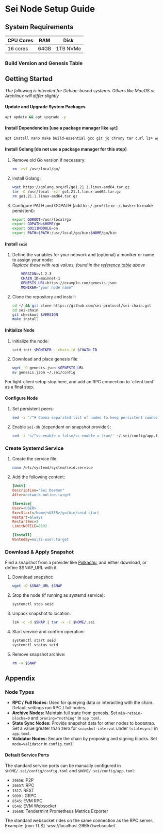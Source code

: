 
# Sei Node Setup Guide

## System Requirements

| CPU Cores | RAM  | Disk     |
| --------- | ---- | -------- |
| 16 cores  | 64GB | 1TB NVMe |

### Build Version and Genesis Table

<VersionTable />

## Getting Started

*The following is intended for Debian-based systems. Others like MacOS or Archlinux will differ slightly*

#### Update and Upgrade System Packages

```bash
apt update && apt upgrade -y
```

#### Install Dependencies [use a package manager like `apt`]

```bash
apt install nano make build-essential gcc git jq chrony tar curl lz4 wget -y
```

#### Install Golang [do not use a package manager for this step]

1. Remove old Go version if necessary:

    ```bash
    rm -rvf /usr/local/go/
    ```

2. Install Golang:

    ```bash
    wget https://golang.org/dl/go1.21.1.linux-amd64.tar.gz
    tar -C /usr/local -xzf go1.21.1.linux-amd64.tar.gz
    rm go1.21.1.linux-amd64.tar.gz
    ```

3. Configure PATH and GOPATH (add to `~/.profile` or `~/.bashrc` to make persistent):

    ```bash
    export GOROOT=/usr/local/go
    export GOPATH=$HOME/go
    export GO111MODULE=on
    export PATH=$PATH:/usr/local/go/bin:$HOME/go/bin
    ```

#### Install `seid`

1. Define the variables for your network and (optional) a moniker or name to assign your node:  
*Replace these with real values, found in the [reference table](/node-operators#build-version-and-genesis-table) above*

    ```bash
        VERSION=v1.2.3
        CHAIN_ID=mainnet-1
        GENESIS_URL=https://example.com/genesis.json
        MONIKER="your node name"
    ```

1. Clone the repository and install:

    ```bash
    cd ~/ && git clone https://github.com/sei-protocol/sei-chain.git
    cd sei-chain
    git checkout $VERSION
    make install
    ```

#### Initialize Node

1. Initialize the node:

    ```bash
    seid init $MONIKER --chain-id $CHAIN_ID
    ```

2. Download and place genesis file:

    ```bash
    wget -O genesis.json $GENESIS_URL
    mv genesis.json ~/.sei/config
    ```

<div class="callout custom-green">
    For light-client setup stop here, and add an RPC connection to `client.toml` as a final step.
</div>

#### Configure Node

1. Set persistent peers:

    ```bash
    sed -i '/^# Comma separated list of nodes to keep persistent connections to$/,/^$/ s/^persistent-peers = ""$/persistent-peers = "de8b1df70c7a8817ed121908e7c6e6059f4238f9@3.142.50.176:26656,7a962f3a928ca4e0e58355e6e798aba1ea253272@34.242.85.117:26656"/' ~/.sei/config/config.toml
    ```

2. Enable `sei-db` (dependent on snapshot provider):

    ```bash
    sed -i 's/^sc-enable = false/sc-enable = true/' ~/.sei/config/app.toml
    ```

### Create Systemd Service

1. Create the service file:

    ```bash
    nano /etc/systemd/system/seid.service
    ```

2. Add the following content:

    ```ini
    [Unit]
    Description="Sei Daemon"
    After=network-online.target

    [Service]
    User=<USER>
    ExecStart=/home/<USER>/go/bin/seid start
    Restart=always
    RestartSec=3
    LimitNOFILE=8192

    [Install]
    WantedBy=multi-user.target
    ```

### Download & Apply Snapshot

Find a snapshot from a provider like [Polkachu](https://polkachu.com/tendermint_snapshots/sei), and either download, or define $SNAP_URL with it.

1. Download snapshot:

    ```bash
    wget -O $SNAP_URL $SNAP
    ```

2. Stop the node (if running as systemd service):

    ```bash
    systemctl stop seid
    ```

3. Unpack snapshot to location:

    ```bash
    lz4 -c -d $SNAP | tar -x -C $HOME/.sei
    ```

4. Start service and confirm operation:

    ```bash
    systemctl start seid
    systemctl status seid
    ```

5. Remove snapshot archive:

    ```bash
    rm -v $SNAP
    ```

## Appendix

### Node Types

- **RPC / Full Nodes:** Used for querying data or interacting with the chain. Default settings run RPC / full nodes.
- **Archive Nodes:** Maintain full state from genesis. Set `min-retain-blocks=0` and `pruning="nothing"` in `app.toml`.
- **State Sync Nodes:** Provide snapshot data for other nodes to bootstrap. Set a value greater than zero for `snapshot-interval` under `[statesync]` in `app.toml`.
- **Validator Nodes:** Secure the chain by proposing and signing blocks. Set `mode=validator` in `config.toml`.

#### Default Service Ports

The standard service ports can be manually configured in `$HOME/.sei/config/config.toml` and `$HOME/.sei/config/app.toml`:

- `26656`: P2P
- `26657`: RPC
- `1317`: REST
- `9090` : GRPC
- `8545`: EVM RPC
- `8546`: EVM Websocket
- `26660`: Tendermint Prometheus Metrics Exporter

<Callout type="info" emoji="📘">
The standard websocket rides on the same connection as the RPC server. Example: [non-TLS] `wss://localhost:26657/websocket`.
</Callout>
